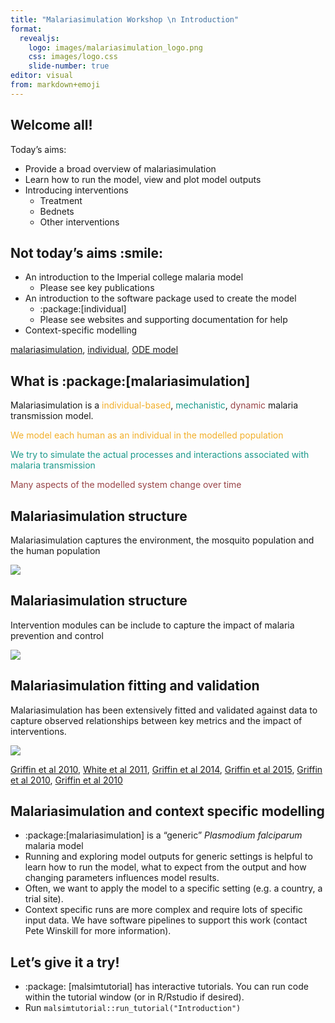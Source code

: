 ```yaml
---
title: "Malariasimulation Workshop \n Introduction"
format:
  revealjs:
    logo: images/malariasimulation_logo.png
    css: images/logo.css
    slide-number: true
editor: visual
from: markdown+emoji
---
```


## Welcome all!

Today's aims:

-   Provide a broad overview of malariasimulation
-   Learn how to run the model, view and plot model outputs
-   Introducing interventions
    -   Treatment
    -   Bednets
    -   Other interventions

## Not today's aims :smile: {.smaller}

-   An introduction to the Imperial college malaria model
    -   Please see key publications
-   An introduction to the software package used to create the model
    -   :package:\[individual\]
    -   Please see websites and supporting documentation for help
-   Context-specific modelling

::: footer
[malariasimulation](https://mrc-ide.github.io/malariasimulation), 
[individual](https://mrc-ide.github.io/individual), 
[ODE model](https://mrc-ide.github.io/deterministic-malaria-model)
:::

## What is :package:\[malariasimulation\] {.smaller}

Malariasimulation is a [individual-based]{style="color:#F2AF29;"}, [mechanistic]{style="color:#1B998B;"}, [dynamic]{style="color:#984447;"} malaria transmission model.


  
  [We model each human as an individual in the modelled population]{style="color:#F2AF29;"}
  
  
  [We try to simulate the actual processes and interactions associated with malaria transmission]{style="color:#1B998B;"}
  
  
  [Many aspects of the modelled system change over time]{style="color:#984447;"}
  
## Malariasimulation structure {.smaller}

Malariasimulation captures the environment, the mosquito population and the human population 

![](images/Model1.png){fig-align="center"}

## Malariasimulation structure {.smaller}

Intervention modules can be include to capture the impact of malaria prevention and control 

![](images/Model2.png){fig-align="center"}

## Malariasimulation fitting and validation {.smaller}

Malariasimulation has been extensively fitted and validated against data to capture observed relationships between key metrics and the impact of interventions.

![](images/fitted_relationships.png){fig-align="center"}

::: footer
[Griffin et al 2010](https://journals.plos.org/plosmedicine/article?id=10.1371/journal.pmed.1000324), 
[White et al 2011](https://link.springer.com/article/10.1186/1756-3305-4-153), 
[Griffin et al 2014](https://www.nature.com/articles/ncomms4136), 
[Griffin et al 2015](https://royalsocietypublishing.org/doi/full/10.1098/rspb.2014.2657), 
[Griffin et al 2010](https://journals.plos.org/plosmedicine/article?id=10.1371/journal.pmed.1000324), 
[Griffin et al 2010](https://journals.plos.org/plosmedicine/article?id=10.1371/journal.pmed.1000324)
:::

## Malariasimulation and context specific modelling {.smaller}

-   :package:\[malariasimulation\] is a "generic" _Plasmodium falciparum_ malaria model
-   Running and exploring model outputs for generic settings is helpful to learn how to run the model, what to expect from the output and how changing parameters influences model results. 
-   Often, we want to apply the model to a specific setting (e.g. a country, a trial site).
-   Context specific runs are more complex and require lots of specific input data. We have software pipelines to support this work (contact Pete Winskill for more information).

## Let's give it a try!

-   :package: \[malsimtutorial\] has interactive tutorials. You can run code within the tutorial window (or in R/Rstudio if desired).
-   Run `malsimtutorial::run_tutorial("Introduction")`


